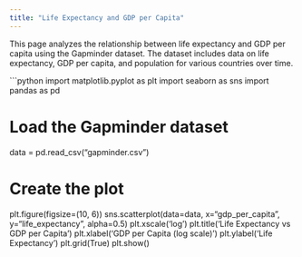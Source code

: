 ```yaml
---
title: "Life Expectancy and GDP per Capita"
---
```


This page analyzes the relationship between life expectancy and GDP per capita using the Gapminder dataset. The dataset includes data on life expectancy, GDP per capita, and population for various countries over time.



```python
import matplotlib.pyplot as plt
import seaborn as sns
import pandas as pd

# Load the Gapminder dataset
data = pd.read_csv("gapminder.csv")

# Create the plot
plt.figure(figsize=(10, 6))
sns.scatterplot(data=data, x="gdp_per_capita", y="life_expectancy", alpha=0.5)
plt.xscale('log')
plt.title('Life Expectancy vs GDP per Capita')
plt.xlabel('GDP per Capita (log scale)')
plt.ylabel('Life Expectancy')
plt.grid(True)
plt.show()


